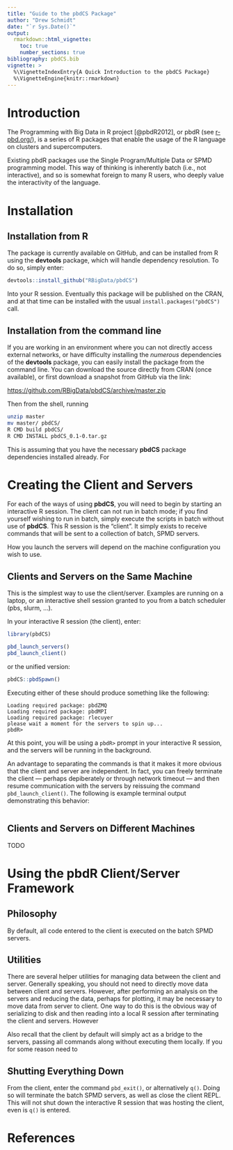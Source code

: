 ```yaml
---
title: "Guide to the pbdCS Package"
author: "Drew Schmidt"
date: "`r Sys.Date()`"
output: 
  rmarkdown::html_vignette:
    toc: true
    number_sections: true
bibliography: pbdCS.bib
vignette: >
  %\VignetteIndexEntry{A Quick Introduction to the pbdCS Package}
  %\VignetteEngine{knitr::rmarkdown}
---
```



# Introduction

The Programming with Big Data in R project [@pbdR2012], or pbdR (see [r-pbd.org/](http://r-pbd.org)), is a series of R packages that enable the usage of the R language on clusters and supercomputers.

Existing pbdR packages use the Single Program/Multiple Data or SPMD programming model.  This way of thinking is inherently batch (i.e., not interactive), and so is somewhat foreign to many R users, who deeply value the interactivity of the language.



# Installation


## Installation from R

The package is currently available on GitHub, and can be installed from R using the **devtools** package, which will handle dependency resolution.  To do so, simply enter:

```r
devtools::install_github("RBigData/pbdCS")
```

Into your R session.  Eventually this package will be published on the CRAN, and at that time can be installed with the usual `install.packages("pbdCS")` call.


## Installation from the command line

If you are working in an environment where you can not directly access external networks, or have difficulty installing the *numerous* dependencies of the **devtools** package, you can easily install the package from the command line.  You can download the source directly from CRAN (once available), or first download a snapshot from GitHub via the link:

[https://github.com/RBigData/pbdCS/archive/master.zip](https://github.com/RBigData/pbdCS/archive/master.zip)

Then from the shell, running

```sh
unzip master
mv master/ pbdCS/
R CMD build pbdCS/
R CMD INSTALL pbdCS_0.1-0.tar.gz
```

This is assuming that you have the necessary **pbdCS** package dependencies installed already.  For 



# Creating the Client and Servers

For each of the ways of using **pbdCS**, you will need to begin by starting an interactive R session.  The client can not run in batch mode; if you find yourself wishing to run in batch, simply execute the scripts in batch without use of **pbdCS**.  This R session is the "client".  It simply exists to receive commands that will be sent to a collection of batch, SPMD servers.

How you launch the servers will depend on the machine configuration you wish to use.


## Clients and Servers on the Same Machine

This is the simplest way to use the client/server.  Examples are running on a laptop, or an interactive shell session granted to you from a batch scheduler (pbs, slurm, ...).

In your interactive R session (the client), enter:

```r
library(pbdCS)

pbd_launch_servers()
pbd_launch_client()
```

or the unified version:

```r
pbdCS::pbdSpawn()
```
Executing either of these should produce something like the following:

```
Loading required package: pbdZMQ
Loading required package: pbdMPI
Loading required package: rlecuyer
please wait a moment for the servers to spin up...
pbdR> 
```

At this point, you will be using a `pbdR>` prompt in your interactive R session, and the servers will be running in the background.

An advantage to separating the commands is that it makes it more obvious that the client and server are independent.   In fact, you can freely terminate the client --- perhaps depiberately or through network timeout --- and then resume communication with the servers by reissuing the command `pbd_launch_client()`.  The following is example terminal output demonstrating this behavior:

```r

```


## Clients and Servers on Different Machines

TODO


# Using the pbdR Client/Server Framework

## Philosophy

By default, all code entered to the client is executed on the batch SPMD servers.  


## Utilities

There are several helper utilities for managing data between the client and server.  Generally speaking, you should not need to directly move data between client and servers.  However, after performing an analysis on the servers and reducing the data, perhaps for plotting, it may be necessary to move data from server to client.  One way to do this is the obvious way of serializing to disk and then reading into a local R session after terminating the client and servers.  However

Also recall that the client by default will simply act as a bridge to the servers, passing all commands along without executing them locally.  If you for some reason need to 


## Shutting Everything Down

From the client, enter the command `pbd_exit()`, or alternatively `q()`.  Doing so will terminate the batch SPMD servers, as well as close the client REPL.  This will not shut down the interactive R session that was hosting the client, even is `q()` is entered.



# References